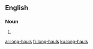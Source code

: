 ==English==

===Noun===
{{head|en|plural}}

# {{plural of|long-haul|lang=en}}

[[ar:long-hauls]]
[[fr:long-hauls]]
[[ku:long-hauls]]